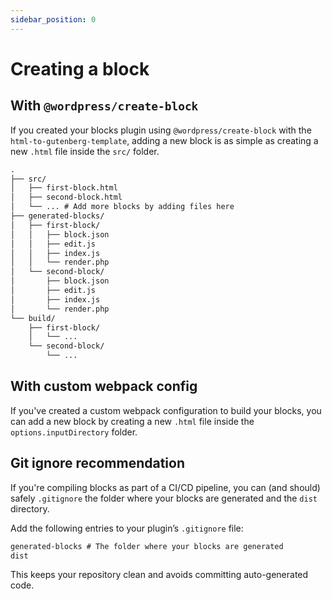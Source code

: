 ```yaml
---
sidebar_position: 0
---
```


# Creating a block

## With `@wordpress/create-block`

If you created your blocks plugin using `@wordpress/create-block` with the `html-to-gutenberg-template`, adding a new block is as simple as creating a new `.html` file inside the `src/` folder.

```txt
.
├── src/
│   ├── first-block.html
│   ├── second-block.html
│   └── ... # Add more blocks by adding files here
├── generated-blocks/
│   ├── first-block/
│   │   ├── block.json
│   │   ├── edit.js
│   │   ├── index.js
│   │   └── render.php
│   └── second-block/
│       ├── block.json
│       ├── edit.js
│       ├── index.js
│       └── render.php
└── build/
    ├── first-block/
    │   └── ...
    └── second-block/
        └── ...
```

## With custom webpack config

If you've created a custom webpack configuration to build your blocks, you can add a new block by creating a new `.html` file inside the `options.inputDirectory` folder.

## Git ignore recommendation

If you're compiling blocks as part of a CI/CD pipeline, you can (and should) safely `.gitignore` the folder where your blocks are generated and the `dist` directory.

Add the following entries to your plugin’s `.gitignore` file:

```txt
generated-blocks # The folder where your blocks are generated
dist
```

This keeps your repository clean and avoids committing auto-generated code.
